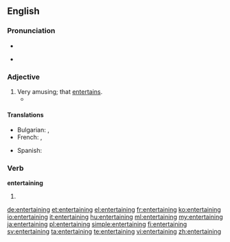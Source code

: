 ==English==

===Pronunciation===
* {{audio|en-us-entertaining.ogg|Audio (US)}}

* {{rhymes|eɪnɪŋ}}

===Adjective===
{{en-adj}}

# Very amusing; that [[entertain]]s.
#* {{quote-news
|year=2011
|date=October 1
|author=Phil Dawkes
|title=Sunderland   2 - 2   West Brom
|work=BBC Sport
|url=http://news.bbc.co.uk/sport2/hi/football/eng_prem/15045630.stm
|page=
|passage=Sunderland came back from two goals down to earn a point from an '''entertaining''' encounter with West Brom.}}

====Translations====
{{trans-top|amusing}}
* Bulgarian: {{t+|bg|забавен|sc=Cyrl}}, {{t+|bg|занимателен|sc=Cyrl}}
* French: {{t+|fr|divertissant|m}}, {{t+|fr|distrayant}}
{{trans-mid}}
* Spanish: {{t+|es|divertido|m}}
{{trans-bottom}}

===Verb===
'''entertaining'''

# {{present participle of|entertain}}

[[de:entertaining]]
[[et:entertaining]]
[[el:entertaining]]
[[fr:entertaining]]
[[ko:entertaining]]
[[io:entertaining]]
[[it:entertaining]]
[[hu:entertaining]]
[[ml:entertaining]]
[[my:entertaining]]
[[ja:entertaining]]
[[pl:entertaining]]
[[simple:entertaining]]
[[fi:entertaining]]
[[sv:entertaining]]
[[ta:entertaining]]
[[te:entertaining]]
[[vi:entertaining]]
[[zh:entertaining]]